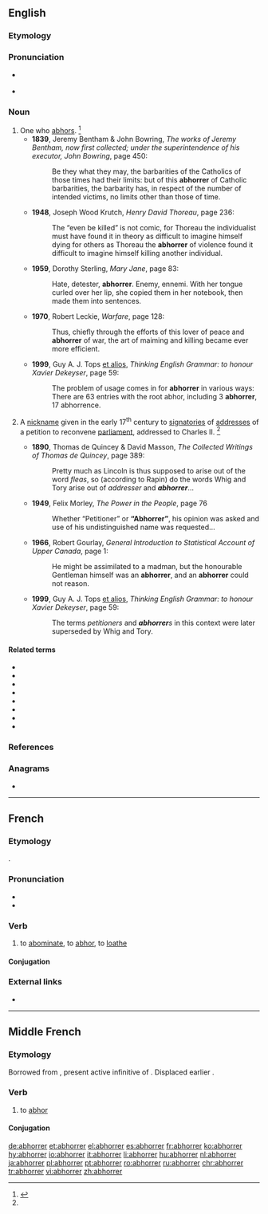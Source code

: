 ==English==

===Etymology===
{{suffix|abhor|er|lang=en}}

===Pronunciation===
* {{a|US}} {{IPA|/æbˈhɔɹ.ɘ/|/æbˈhɔɹ.ɚ/|lang=en}}
* {{audio|en-us-abhorrer.ogg|Audio (US)|lang=en}}

===Noun===
{{en-noun}}

# One who [[abhors]]. {{defdate|Early 17<sup>th</sup> century.}}<ref name=SOED>{{R:SOED5|page=4}}</ref>
#* '''1839''', Jeremy Bentham & John Bowring, ''The works of Jeremy Bentham, now first collected; under the superintendence of his executor, John Bowring'', page 450:
#*: Be they what they may, the barbarities of the Catholics of those times had their limits: but of this '''abhorrer''' of Catholic barbarities, the barbarity has, in respect of the number of intended victims, no limits other than those of time.
#* '''1948''', Joseph Wood Krutch, ''Henry David Thoreau'', page 236:
#*: The “even be killed” is not comic, for Thoreau the individualist must have found it in theory as difficult to imagine himself dying for others as Thoreau the '''abhorrer''' of violence found it difficult to imagine himself killing another individual.
#* '''1959''', Dorothy Sterling, ''Mary Jane'', page 83:
#*: Hate, detester, '''abhorrer'''. Enemy, ennemi. With her tongue curled over her lip, she copied them in her notebook, then made them into sentences.
#* '''1970''', Robert Leckie, ''Warfare'', page 128:
#*: Thus, chiefly through the efforts of this lover of peace and '''abhorrer''' of war, the art of maiming and killing became ever more efficient.
#* '''1999''', Guy A. J. Tops [[et alios]], ''Thinking English Grammar: to honour Xavier Dekeyser'', page 59:
#*: The problem of usage comes in for '''abhorrer''' in various ways: There are 63 entries with the root abhor, including 3 '''abhorrer''', 17 abhorrence.
# {{label|en|historical|sometimes|capitalized}} A [[nickname]] given in the early 17<sup>th</sup> century to [[signatories]] of [[addresses]] of a petition to reconvene [[parliament]], addressed to Charles II. {{defdate|Early 17<sup>th</sup> century.}}<ref name=SOED/>
#* '''1890''', Thomas de Quincey & David Masson, ''The Collected Writings of Thomas de Quincey'', page 389:
#*: Pretty much as Lincoln is thus supposed to arise out of the word ''fleas'', so (according to Rapin) do the words Whig and Tory arise out of ''addresser'' and '''''abhorrer'''''…
#* '''1949''', Felix Morley, ''The Power in the People'', page 76
#*: Whether “Petitioner” or '''“Abhorrer”''', his opinion was asked and use of his undistinguished name was requested…
#* '''1966''', Robert Gourlay, ''General Introduction to Statistical Account of Upper Canada'', page 1:
#*: He might be assimilated to a madman, but the honourable Gentleman himself was an '''abhorrer''', and an '''abhorrer''' could not reason.
#* '''1999''', Guy A. J. Tops [[et alios]], ''Thinking English Grammar: to honour Xavier Dekeyser'', page 59:
#*: The terms ''petitioners'' and '''''abhorrer'''s'' in this context were later superseded by Whig and Tory.

====Related terms====
* {{l|en|abhor}}
* {{l|en|abhorred}}
* {{l|en|abhorrence}}
* {{l|en|abhorrency}}
* {{l|en|abhorrent}}
* {{l|en|abhorrently}}
* {{l|en|abhorrible}}
* {{l|en|abhorring}}

===References===
<references/>

===Anagrams===
* {{l|en|harborer}}

----

==French==

===Etymology===
{{etyl|frm|fr}}.

===Pronunciation===
* {{IPA|/a.bɔ.ʁe/|lang=fr}}
* {{audio|Fr-Paris--abhorrer.ogg|Audio (Paris)|lang=fr}}

===Verb===
{{fr-verb}}

# to [[abominate]], to [[abhor]], to [[loathe]]

====Conjugation====
{{fr-conj-auto}}

===External links===
* {{R:TLFi}}

----

==Middle French==

===Etymology===
{{defdate|1327}} Borrowed from {{etyl|la|frm}} {{m|la|abhorrēre}}, present active infinitive of {{m|la|abhorreō}}. Displaced earlier {{m|fro|avourrir}}.

===Verb===
{{head|frm|verb}}

# to [[abhor]]

====Conjugation====
{{frm-conj-er|abhorr}}

[[de:abhorrer]]
[[et:abhorrer]]
[[el:abhorrer]]
[[es:abhorrer]]
[[fr:abhorrer]]
[[ko:abhorrer]]
[[hy:abhorrer]]
[[io:abhorrer]]
[[it:abhorrer]]
[[li:abhorrer]]
[[hu:abhorrer]]
[[nl:abhorrer]]
[[ja:abhorrer]]
[[pl:abhorrer]]
[[pt:abhorrer]]
[[ro:abhorrer]]
[[ru:abhorrer]]
[[chr:abhorrer]]
[[tr:abhorrer]]
[[vi:abhorrer]]
[[zh:abhorrer]]